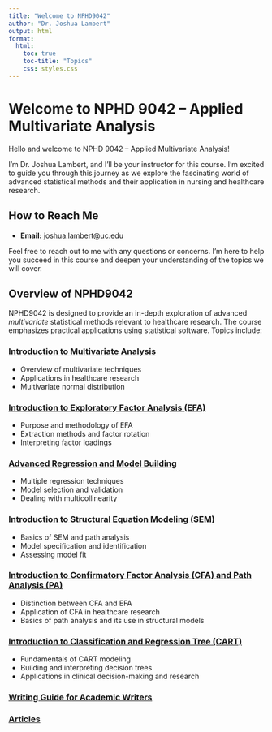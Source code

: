 ```yaml
---
title: "Welcome to NPHD9042"
author: "Dr. Joshua Lambert"
output: html
format:
  html:
    toc: true
    toc-title: "Topics"
    css: styles.css
---
```


# Welcome to NPHD 9042 -- Applied Multivariate Analysis

Hello and welcome to NPHD 9042 -- Applied Multivariate Analysis!

I'm Dr. Joshua Lambert, and I'll be your instructor for this course. I'm excited to guide you through this journey as we explore the fascinating world of advanced statistical methods and their application in nursing and healthcare research.

## How to Reach Me

-   **Email:** [joshua.lambert\@uc.edu](mailto:joshua.lambert@uc.edu)

Feel free to reach out to me with any questions or concerns. I'm here to help you succeed in this course and deepen your understanding of the topics we will cover.

## Overview of NPHD9042

NPHD9042 is designed to provide an in-depth exploration of advanced *multivariate* statistical methods relevant to healthcare research. The course emphasizes practical applications using statistical software. Topics include:

### [Introduction to Multivariate Analysis](Lectures/introduction-to-multivariate.qmd)

-   Overview of multivariate techniques
-   Applications in healthcare research
-   Multivariate normal distribution

### [Introduction to Exploratory Factor Analysis (EFA)](Lectures/introduction-to-EFA.qmd)

-   Purpose and methodology of EFA
-   Extraction methods and factor rotation
-   Interpreting factor loadings

### [Advanced Regression and Model Building](Lectures/advanced_regression.qmd)

-   Multiple regression techniques
-   Model selection and validation
-   Dealing with multicollinearity

### [Introduction to Structural Equation Modeling (SEM)](Lectures/introduction-to-SEM.qmd)

-   Basics of SEM and path analysis
-   Model specification and identification
-   Assessing model fit

### [Introduction to Confirmatory Factor Analysis (CFA) and Path Analysis (PA)](Lectures/introduction-to-CFA-PA.qmd)

-   Distinction between CFA and EFA
-   Application of CFA in healthcare research
-   Basics of path analysis and its use in structural models

### [Introduction to Classification and Regression Tree (CART)](Lectures/introduction-to-CART.qmd)

-   Fundamentals of CART modeling
-   Building and interpreting decision trees
-   Applications in clinical decision-making and research

### [Writing Guide for Academic Writers](Lectures/writing.qmd)

### [Articles](Articles/articles.qmd)